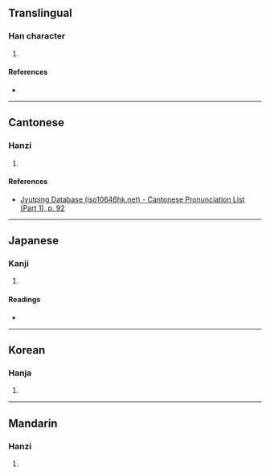 {{character info/new}}
==Translingual==

===Han character===
{{Han char|rn=38|rad=女|as=04|sn=7|four=41411|canj=VMMU|ids=⿰女元}}

# {{defn|Han|sort=女04}}

====References====
* {{Han ref|kx=0257.080|dkj=06109|dj=0522.020|hdz=21029.110|uh=59A7|ud=22951|bh=CABA|bd=51898}}

----

==Cantonese==

===Hanzi===
{{yue-hanzi|jyut=wun6|y=wun6}}

# {{defn|lang=yue|sort=女04}}

====References====
* [http://www.iso10646hk.net/jp/document/download.jsp Jyutping Database (iso10646hk.net) - Cantonese Pronunciation List (Part 1), p. 92]

----

==Japanese==

===Kanji===
{{ja-kanji|grade=|rs=女04}}

# {{defn|lang=ja|sort=女04}}

====Readings====
* {{ja-readings|on=[[げん]] (gen), [[がん]] (gan)|kun=[[みめよいさま]] (mimeyoisama)}}

----

==Korean==

===Hanja===
{{ko-hanja|hangeul=완|rv=wan|mr=wan}}

# {{defn|lang=ko|sort=女04}}

----

==Mandarin==

===Hanzi===
{{cmn-hanzi|pin=[[wàn]] ([[wan4]]), [[yuán]] ([[yuan2]])|wg=wan<sup>4</sup>, yüan<sup>2</sup>}}

# {{defn|lang=cmn|sort=女04}}